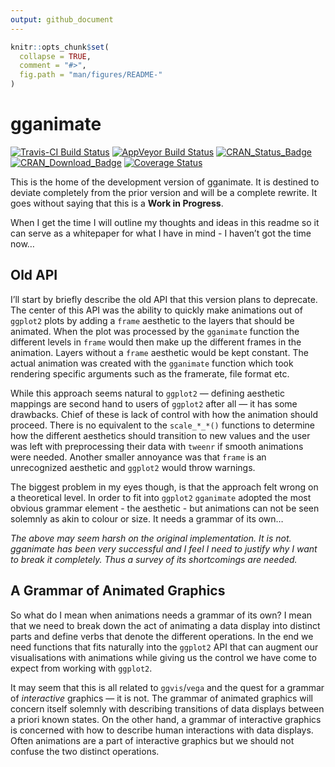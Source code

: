 ```yaml
---
output: github_document
---
```


<!-- README.md is generated from README.Rmd. Please edit that file -->

```r
knitr::opts_chunk$set(
  collapse = TRUE,
  comment = "#>",
  fig.path = "man/figures/README-"
)
```

# gganimate

[![Travis-CI Build Status](https://travis-ci.org/thomasp85/gganimate.svg?branch=master)](https://travis-ci.org/thomasp85/gganimate)
[![AppVeyor Build Status](https://ci.appveyor.com/api/projects/status/github/thomasp85/gganimate?branch=master&svg=true)](https://ci.appveyor.com/project/thomasp85/gganimate)
[![CRAN_Status_Badge](http://www.r-pkg.org/badges/version-ago/gganimate)](https://cran.r-project.org/package=gganimate)
[![CRAN_Download_Badge](http://cranlogs.r-pkg.org/badges/gganimate)](https://cran.r-project.org/package=gganimate)
[![Coverage Status](https://img.shields.io/codecov/c/github/thomasp85/gganimate/master.svg)](https://codecov.io/github/thomasp85/gganimate?branch=master)

This is the home of the development version of gganimate. It is destined to 
deviate completely from the prior version and will be a complete rewrite. It
goes without saying that this is a **Work in Progress**.

When I get the time I will outline my thoughts and ideas in this readme so it
can serve as a whitepaper for what I have in mind - I haven't got the time 
now...

## Old API
I'll start by briefly describe the old API that this version plans to deprecate.
The center of this API was the ability to quickly make animations out of `ggplot2`
plots by adding a `frame` aesthetic to the layers that should be animated. When
the plot was processed by the `gganimate` function the different levels in 
`frame` would then make up the different frames in the animation. Layers without
a `frame` aesthetic would be kept constant. The actual animation was created 
with the `gganimate` function which took rendering specific arguments such as 
the framerate, file format etc.

While this approach seems natural to `ggplot2` --- defining aesthetic mappings are
second hand to users of `ggplot2` after all --- it has some drawbacks. Chief of 
these is lack of control with how the animation should proceed. There is no 
equivalent to the `scale_*_*()` functions to determine how the different 
aesthetics should transition to new values and the user was left with 
preprocessing their data with `tweenr` if smooth animations were needed. Another
smaller annoyance was that `frame` is an unrecognized aesthetic and `ggplot2` 
would throw warnings.

The biggest problem in my eyes though, is that the approach felt wrong on a 
theoretical level. In order to fit into `ggplot2` `gganimate` adopted the most
obvious grammar element - the aesthetic - but animations can not be seen 
solemnly as akin to colour or size. It needs a grammar of its own...

*The above may seem harsh on the original implementation. It is not. gganimate
has been very successful and I feel I need to justify why I want to break it
completely. Thus a survey of its shortcomings are needed.*

## A Grammar of Animated Graphics
So what do I mean when animations needs a grammar of its own? I mean that we
need to break down the act of animating a data display into distinct parts and
define verbs that denote the different operations. In the end we need functions
that fits naturally into the `ggplot2` API that can augment our visualisations
with animations while giving us the control we have come to expect from working
with `ggplot2`.

It may seem that this is all related to `ggvis`/`vega` and the quest for a 
grammar of *interactive* graphics --- it is not. The grammar of animated 
graphics will concern itself solemnly with describing transitions of data
displays between a priori known states. On the other hand, a grammar of 
interactive graphics is concerned with how to describe human interactions with
data displays. Often animations are a part of interactive graphics but we should
not confuse the two distinct operations.
